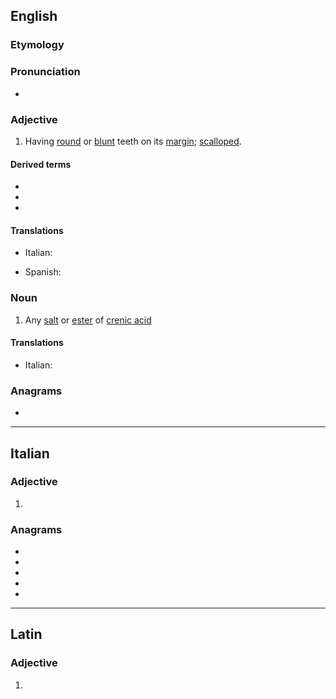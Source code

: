==English==

===Etymology===
{{rfelite|en}}

===Pronunciation===
* {{IPA|/ˈkɹiː.neɪt/|lang=en}}

===Adjective===
{{en-adj}}

# {{lb|en|botany}} Having [[round]] or [[blunt]] teeth on its [[margin]]; [[scalloped]].

====Derived terms====
* {{l|en|crenulate}}
* {{l|en|bicrenate}}
* {{l|en|double crenate}}

====Translations====
{{trans-top|scalloped}}
* Italian: {{t|it|crenato}}
{{trans-mid}}
* Spanish: {{t+|es|dentado}}
{{trans-bottom}}

===Noun===
{{en-noun}}

# {{lb|en|chemistry}} Any [[salt]] or [[ester]] of [[crenic acid]]

====Translations====
{{trans-top|salt or ester of crenic acid}}
* Italian: {{t|it|crenato|m}}
{{trans-mid}}
{{trans-bottom}}

===Anagrams===
* {{anagrams|en|a=aceenrt|centare|enacter|re-enact|reenact|reënact|trecena}}

----

==Italian==

===Adjective===
{{head|it|adjective form}}

# {{feminine plural of|crenato|lang=it}}

===Anagrams===
* {{l|it|carente}}
* {{l|it|cerante}}
* {{l|it|creante}}
* {{l|it|nartece}}
* {{l|it|recante}}

----

==Latin==

===Adjective===
{{la-adj-form|crēnāte}}

# {{inflection of|crēnātus||voc|m|s|lang=la}}